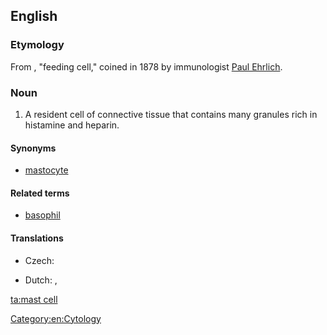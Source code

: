 ==English==

===Etymology===

From {{etyl|de|en}} {{term|Mastzelle|lang=de}} {{f}}, "feeding cell," coined in 1878 by immunologist [[w:Paul Ehrlich|Paul Ehrlich]].

===Noun===
{{en-noun|head=[[mast]] [[cell]]}}
{{wikipedia}}
# A resident cell of connective tissue that contains many granules rich in histamine and heparin.

====Synonyms====
*[[mastocyte]]

====Related terms====
*[[basophil]]

====Translations====
{{trans-top|cell}}
* Czech: {{t|cs|žírná buňka|f}}
{{trans-mid}}
* Dutch: {{t|nl|mestcel|f|m}}, {{t+|nl|mastocyt|m}}
{{trans-bottom}}

[[Category:en:Cytology]]

[[ta:mast cell]]